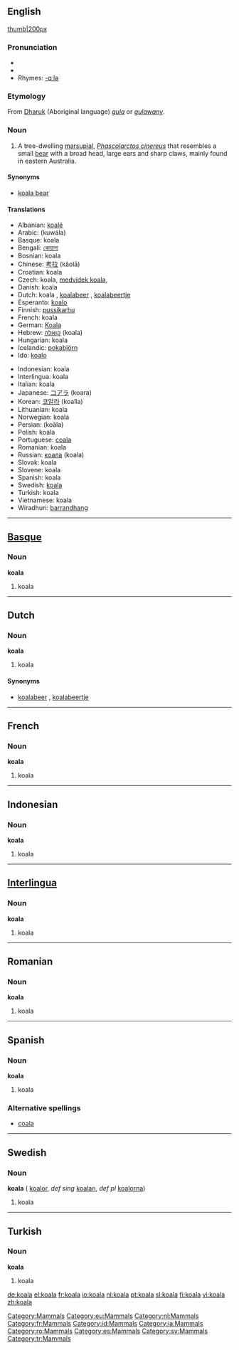 {{see|Koala}}
==English==

[[Category:Mammals]]
[[image:koala.jpg|thumb|200px]]

===Pronunciation===
*{{SAMPA|/k@U"A:l@/}}
*{{AHD|kō-ä'lə}}
*Rhymes: [[Rhymes:English:-ɑːlə|-ɑːlə]]

===Etymology===
From [[w:Dharuk|Dharuk]] (Aboriginal language) ''[[gula]]'' or ''[[gulawany]]''.

===Noun===
{{en-noun}}

# A tree-dwelling [[marsupial]], ''[[Phascolarctos cinereus]]'' that resembles a small [[bear]] with a broad head, large ears and sharp claws, mainly found in eastern Australia.

====Synonyms====
*[[koala bear]]

====Translations====
{{top}}
*Albanian: [[koalë]]
*Arabic: {{ARchar|[[كوالا]]}} (kuwála)
*Basque: koala
*Bengali: [[কোয়ালা]]
*Bosnian: koala {{f}}
*Chinese: [[考拉]] (kǎolā)
*Croatian: koala
*Czech: koala, [[medvídek koala]], {{m}}
*Danish: koala
*Dutch: koala {{m}}, [[koalabeer]] {{m}}, [[koalabeertje]] {{n}}
*Esperanto: [[koalo]]
*Finnish: [[pussikarhu]]
*French: koala {{m}}
*German: [[Koala]]
*Hebrew: [[קואלה]] (koala) {{f}}
*Hungarian: koala
*Icelandic: [[pokabjörn]]
*Ido: [[koalo]]
{{mid}}
*Indonesian: koala
*Interlingua: koala
*Italian: koala
*Japanese: [[コアラ]] (koara)
*Korean: [[코알라]] (koalla)
*Lithuanian: koala {{f}}
*Norwegian: koala {{m}}
*Persian: {{FAchar|[[کوآلا]]}} (koâla)
*Polish: koala {{f}}
*Portuguese: [[coala]] {{m}}
*Romanian: koala
*Russian: [[коала]] (koala) {{mf}}
*Slovak: koala {{m}}
*Slovene: koala {{f}}
*Spanish: koala {{m}}
*Swedish: [[koala#Swedish|koala]]
*Turkish: koala
*Vietnamese: koala
*Wiradhuri: [[barrandhang]]
{{bottom}}

----

==[[Basque]]==

[[Category:eu:Mammals]]

===Noun===
'''koala'''

# koala

----

==Dutch==

[[Category:nl:Mammals]]

===Noun===
'''koala''' {{m}}

# koala

====Synonyms====
*[[koalabeer]] {{m}}, [[koalabeertje]] {{n}}

----

==French==

[[Category:fr:Mammals]]

===Noun===
'''koala'''

# koala {{m}}

----

==Indonesian==

[[Category:id:Mammals]]

===Noun===
'''koala'''

# koala

----

==[[Interlingua]]==
[[Category:ia:Mammals]]
===Noun===
'''koala'''

# koala

----

==Romanian==
[[Category:ro:Mammals]]
===Noun===
'''koala''' {{f}}

# koala

----

==Spanish==
[[Category:es:Mammals]]
===Noun===
'''koala''' {{m}}

# koala

===Alternative spellings===
*[[coala]]

----

==Swedish==

[[Category:sv:Mammals]]

===Noun===
'''koala''' {{c}} ({{p}} [[koalor]], ''def sing'' [[koalan]], ''def pl'' [[koalorna]])

# koala

----

==Turkish==

[[Category:tr:Mammals]]

===Noun===
'''koala'''

# koala

[[de:koala]]
[[el:koala]]
[[fr:koala]]
[[io:koala]]
[[nl:koala]]
[[pt:koala]]
[[sl:koala]]
[[fi:koala]]
[[vi:koala]]
[[zh:koala]]